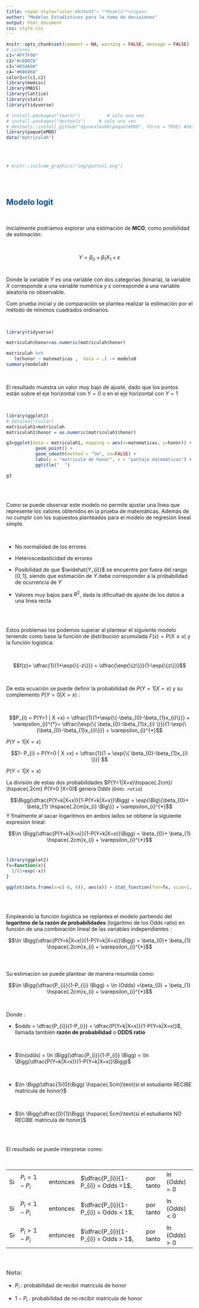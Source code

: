 ```yaml
---
title: <span style="color:#034a94"> **Modelo**</span>
author: "Modelos Estadísticos para la toma de decisiones"
output: html_document
css: style.css
---
```


```r
knitr::opts_chunk$set(comment = NA, warning = FALSE, message = FALSE)
# colores
c1="#FF7F00"
c2="#=EB0C6"
c3="#034A94"
c4="#686868"
color2=c(c1,c2)
library(memisc)
library(MASS)
library(lattice)
library(stats)
library(tidyverse)

# install.packages("learnr")          # solo una vez
# install.packages("devtools")     # solo una vez
# devtools::install_github("dgonxalex80/paqueteMOD", force = TRUE) #descarga paquete nivelatorioEST
library(paqueteMOD)
data("matriculah")
```

</br></br>

```r
# knitr::include_graphics("img/puntos1.png")
```


</br></br>

## <span style="color:#034A94">**Modelo logit**</br>

</br>

Inicialmente podríamos explorar una estimación de **MCO**, como posibilidad de estimación:

</br>

$$
Y = \beta_{0} + \beta_{1}X_{1} + \varepsilon
$$
</br>

Donde la variable $Y$ es una variable con dos categorías (binaria), la variable $X$ corresponde a una variable numérica y $\varepsilon$ corresponde a una variable aleatoria no observable.

Com prueba inicial y de comparación se plantea realizar la estimación por el método de mínimos cuadrados ordinarios.

</br>

```r
library(tidyverse)

matriculah$honor=as.numeric(matriculah$honor)

matriculah %>% 
   lm(honor ~ matematicas ,  data = .) -> modelo0
summary(modelo0) 
```

</br>

El resultado muestra un valor muy bajo de ajuste, dado que los puntos están sobre el eje horizontal con $Y=0$ o en el eje horizontal con $Y=1$

</br>

```r
library(ggplot2)
# data(matricular)
matriculah1=matriculah
matriculah1$honor = as.numeric(matriculah1$honor)

g3=ggplot(data = matriculah1, mapping = aes(x=matematicas, y=honor)) + 
           geom_point() + 
           geom_smooth(method = "lm", se=FALSE) +         
           labs(y = "matricula de honor", x = "puntaje matemáticas") +
           ggtitle("  ")

g3
```

</br></br>

Como se puede observar este modelo no permite ajustar una linea que represente los valores obtenidos en la prueba de matemáticas.  Además de no cumplir con los supuestos planteados para el modelo de regresión lineal simple.

</br>

* No normalidad de los errores

* Heteroscedasticidad de errores

* Posibilidad de que $\widehat{Y_{i}}$ se encuentre por fuera del rango $[0,1]$, siendo que estimación  de $Y$ debe corresponder  a la probabilidad de ocurrencia de $Y$

* Valores muy bajos para $R^{2}$, dada la dificultad de ajuste de los datos a una linea recta 

</br></br>

Estos problemas los podemos superar al plantear el siguiente modelo teniendo como base la función de distribución acumulada $F(x) = P(X \leq x)$ y la función logística:  

</br>

<div class="content-box-blue">
$$f(z)= \dfrac{1}{1+\exp{\{-z\}}} = \dfrac{\exp{\{z\}}}{1-\exp{\{z\}}}$$
</div>

</br>

De esta ecuación se puede  definir la probabilidad de $P(Y=1| X=x)$ y su complemento $P(Y=0| X=x)$ :

</br>


$$P_{i} = P(Y=1 | X =x) =  \dfrac{1}{1+\exp{\{-\beta_{0}-\beta_{1}x_{i}\}}} +  \varepsilon_{i}^{*}= \dfrac{\exp{\{ \beta_{0}-\beta_{1}x_{i} \}}}{1-\exp{\{\beta_{0}-\beta_{1}x_{i}\}}} + \varepsilon_{i}^{*}$$

$P(Y=1| X=x)$

$$1- P_{i} = P(Y=0 | X =x) =  \dfrac{1}{1 + \exp{\{ \beta_{0}-\beta_{1}x_{i} \}}} $$

$P(Y=1| X=x)$

La división de estas dos probabilidades $P(Y=1|X=x)\hspace{.2cm}/ \hspace{.2cm} P(Y=0 |X=0)$ genera  $Odds$ (`Odds ratio`) 


$$\Bigg(\dfrac{P(Y=k|X=x)}{1-P(Y=k|X=x)}\Bigg) =  \exp{\Big\{\beta_{0}+ \beta_{1} \hspace{.2cm}x_{i} \Big\}} + \varepsilon_{i}^{*}$$
Y finalmente al sacar logaritmos en ambos lados se obtiene la siguiente expresión lineal:

$$\ln \Bigg(\dfrac{P(Y=k|X=x)}{1-P(Y=k|X=x)}\Bigg) =  \beta_{0}+ \beta_{1} \hspace{.2cm}x_{i} + \varepsilon_{i}^{*}$$
</br>

```r
library(ggplot2)
fx=function(x){
  1/(1+exp(-x))
}

ggplot(data.frame(x=c(-8, 8)), aes(x)) + stat_function(fun=fx, size=1, col="#FF7F00")
```

</br></br>

Empleando la función logística se replantea el modelo partiendo del **logaritmo de la razón de probabilidades** (logaritmo de los Odds ratio)  en función de una combinación lineal de las variables independientes :

$$\ln \Bigg(\dfrac{P(Y=k|X=x)}{1-P(Y=k|X=x)}\Bigg) =  \beta_{0}+ \beta_{1} \hspace{.2cm}x_{i} + \varepsilon_{i}^{*}$$
</br></br>

Su estimación se puede plantear de manera resumida como:


<div class="content-box-blue">
$$\ln \Bigg(\dfrac{P_{i}}{1-P_{i}} \Bigg) = \ln (Odds) =\beta_{0} + \beta_{1} \hspace{.2cm}x_{i} + \varepsilon_{i}^{*}$$
</div>

</br>

Donde :

* $odds = \dfrac{P_{i}}{1-P_{i}} = \dfrac{P(Y=k|X=x)}{1-P(Y=k|X=x)}$, llamada también **razón de probabilidad** o **ODDS ratio**


</br>

* $\ln(odds) = \ln \Bigg(\dfrac{P_{i}}{1-P_{i}} \Bigg) = \ln \Bigg(\dfrac{P(Y=k|X=x)}{1-P(Y=k|X=x)}\Bigg)$

</br>

* $\ln \Bigg(\dfrac{1}{0}\Bigg) \hspace{.5cm}\text{si el estudiante RECIBE matricula de honor}$

</br>

* $\ln \Bigg(\dfrac{0}{1}\Bigg) \hspace{.5cm}\text{si el estudiante NO RECIBE matricula de honor}$

</br></br>



El resultado se puede interpretar como:

</br>

|    |                  |          |                                      |           |                |
|:---|:-----------------|:---------|:-------------------------------------|-----------|:---------------|
| Si |$P_{i} = 1-P_{i}$ | entonces |$\dfrac{P_{i}}{1-P_{i}} = Odds =1$,   | por tanto | $\ln(Odds) = 0$|      
|    |                  |          |                                      |           |                |
| Si | $P_{i} < 1-P_{i}$| entonces | $\dfrac{P_{i}}{1-P_{i}} = Odds < 1$,| por tanto | $\ln(Odds) < 0$|      
|    |                  |          |                                      |           |                |
| Si | $P_{i} > 1-P_{i}$| entonces | $\dfrac{P_{i}}{1-P_{i}} = Odds > 1$, | por tanto |$\ln(Odds) > 0$ |     


</br>

<div class="content-box-yellow">
### <span style="color:#686868">**Nota:**</span> 

* $P_{i}$ : probabilidad de recibir matricula de honor

* $1-P_{i}$ : probabilidad de no recibir matricula de honor

</div>

</br></br>

